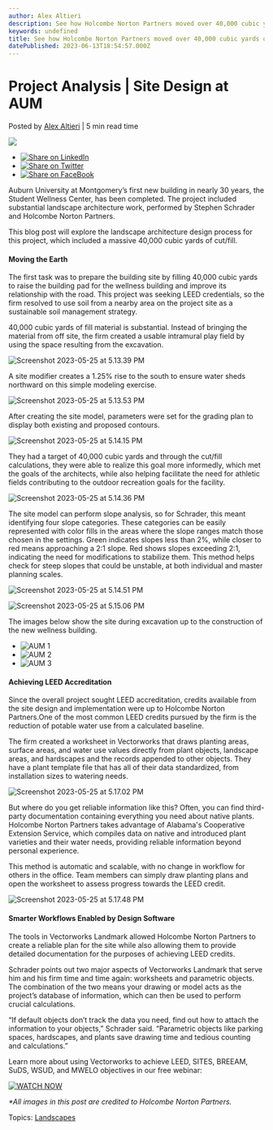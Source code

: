 ```yaml
---
author: Alex Altieri
description: See how Holcombe Norton Partners moved over 40,000 cubic yards of onsite soil to prepare the building pad for a student wellness building.
keywords: undefined
title: See how Holcombe Norton Partners moved over 40,000 cubic yards of onsite soil to prepare the building pad for a student wellness building. 
datePublished: 2023-06-13T18:54:57.000Z
---
```

  

# Project Analysis | Site Design at AUM

 Posted by [Alex Altieri](https://blog.vectorworks.net/author/alex-altieri) | 5 min read time 

![](https://blog.vectorworks.net/hubfs/Blog%20Images/2023%20Blog%20Images/6_AUM/blog-1440x800%20%284%29.png) 

* [![Share on LinkedIn](https://2659751.fs1.hubspotusercontent-na1.net/hubfs/2659751/michaelDemo/share-LI.png)](http://www.linkedin.com/shareArticle?mini=true&url=https%3A%2F%2Fblog.vectorworks.net%2Fholcombe-norton-partners-aum)
* [![Share on Twitter](https://2659751.fs1.hubspotusercontent-na1.net/hubfs/2659751/michaelDemo/share-TW.png)](https://www.twitter.com/share?text=Project%20Analysis%20|%20Site%20Design%20at%20AUM&url=https%3A%2F%2Fblog.vectorworks.net%2Fholcombe-norton-partners-aum&via=PMGTweets)
* [![Share on FaceBook](https://2659751.fs1.hubspotusercontent-na1.net/hubfs/2659751/michaelDemo/share-FB.png)](https://www.facebook.com/sharer/sharer.php?u=https%3A%2F%2Fblog.vectorworks.net%2Fholcombe-norton-partners-aum)

Auburn University at Montgomery’s first new building in nearly 30 years, the Student Wellness Center, has been completed. The project included substantial landscape architecture work, performed by Stephen Schrader and Holcombe Norton Partners.

This blog post will explore the landscape architecture design process for this project, which included a massive 40,000 cubic yards of cut/fill.

#### Moving the Earth

The first task was to prepare the building site by filling 40,000 cubic yards to raise the building pad for the wellness building and improve its relationship with the road. This project was seeking LEED credentials, so the firm resolved to use soil from a nearby area on the project site as a sustainable soil management strategy.

40,000 cubic yards of fill material is substantial. Instead of bringing the material from off site, the firm created a usable intramural play field by using the space resulting from the excavation.

![Screenshot 2023-05-25 at 5.13.39 PM](https://blog.vectorworks.net/hs-fs/hubfs/Blog%20Images/2023%20Blog%20Images/6_AUM/Screenshot%202023-05-25%20at%205.13.39%20PM.png?width=662&height=489&name=Screenshot%202023-05-25%20at%205.13.39%20PM.png)

A site modifier creates a 1.25% rise to the south to ensure water sheds northward on this simple modeling exercise.

![Screenshot 2023-05-25 at 5.13.53 PM](https://blog.vectorworks.net/hs-fs/hubfs/Blog%20Images/2023%20Blog%20Images/6_AUM/Screenshot%202023-05-25%20at%205.13.53%20PM.png?width=662&height=489&name=Screenshot%202023-05-25%20at%205.13.53%20PM.png)

After creating the site model, parameters were set for the grading plan to display both existing and proposed contours.

![Screenshot 2023-05-25 at 5.14.15 PM](https://blog.vectorworks.net/hs-fs/hubfs/Blog%20Images/2023%20Blog%20Images/6_AUM/Screenshot%202023-05-25%20at%205.14.15%20PM.png?width=662&height=490&name=Screenshot%202023-05-25%20at%205.14.15%20PM.png)

They had a target of 40,000 cubic yards and through the cut/fill calculations, they were able to realize this goal more informedly, which met the goals of the architects, while also helping facilitate the need for athletic fields contributing to the outdoor recreation goals for the facility.

![Screenshot 2023-05-25 at 5.14.36 PM](https://blog.vectorworks.net/hs-fs/hubfs/Blog%20Images/2023%20Blog%20Images/6_AUM/Screenshot%202023-05-25%20at%205.14.36%20PM.png?width=662&height=494&name=Screenshot%202023-05-25%20at%205.14.36%20PM.png)

The site model can perform slope analysis, so for Schrader, this meant identifying four slope categories. These categories can be easily represented with color fills in the areas where the slope ranges match those chosen in the settings. Green indicates slopes less than 2%, while closer to red means approaching a 2:1 slope. Red shows slopes exceeding 2:1, indicating the need for modifications to stabilize them. This method helps check for steep slopes that could be unstable, at both individual and master planning scales.

![Screenshot 2023-05-25 at 5.14.51 PM](https://blog.vectorworks.net/hs-fs/hubfs/Blog%20Images/2023%20Blog%20Images/6_AUM/Screenshot%202023-05-25%20at%205.14.51%20PM.png?width=662&height=495&name=Screenshot%202023-05-25%20at%205.14.51%20PM.png)

![Screenshot 2023-05-25 at 5.15.06 PM](https://blog.vectorworks.net/hs-fs/hubfs/Blog%20Images/2023%20Blog%20Images/6_AUM/Screenshot%202023-05-25%20at%205.15.06%20PM.png?width=662&height=492&name=Screenshot%202023-05-25%20at%205.15.06%20PM.png)

The images below show the site during excavation up to the construction of the new wellness building.

* ![AUM 1](https://3018241.fs1.hubspotusercontent-na1.net/hub/3018241/hubfs/Blog%20Images/2023%20Blog%20Images/6_AUM/Screenshot%202023-05-25%20at%205.15.20%20PM.png?width=1200&length=1200&name=Screenshot%202023-05-25%20at%205.15.20%20PM.png)
* ![AUM 2](https://3018241.fs1.hubspotusercontent-na1.net/hub/3018241/hubfs/Blog%20Images/2023%20Blog%20Images/6_AUM/Screenshot%202023-05-25%20at%205.15.28%20PM.png?width=1200&length=1200&name=Screenshot%202023-05-25%20at%205.15.28%20PM.png)
* ![AUM 3](https://3018241.fs1.hubspotusercontent-na1.net/hub/3018241/hubfs/Blog%20Images/2023%20Blog%20Images/6_AUM/Screenshot%202023-05-25%20at%205.15.37%20PM.png?width=1200&length=1200&name=Screenshot%202023-05-25%20at%205.15.37%20PM.png)

#### Achieving LEED Accreditation 

Since the overall project sought LEED accreditation, credits available from the site design and implementation were up to Holcombe Norton Partners.One of the most common LEED credits pursued by the firm is the reduction of potable water use from a calculated baseline.

The firm created a worksheet in Vectorworks that draws planting areas, surface areas, and water use values directly from plant objects, landscape areas, and hardscapes and the records appended to other objects. They have a plant template file that has all of their data standardized, from installation sizes to watering needs.

![Screenshot 2023-05-25 at 5.17.02 PM](https://blog.vectorworks.net/hs-fs/hubfs/Blog%20Images/2023%20Blog%20Images/6_AUM/Screenshot%202023-05-25%20at%205.17.02%20PM.png?width=662&height=494&name=Screenshot%202023-05-25%20at%205.17.02%20PM.png)

But where do you get reliable information like this? Often, you can find third-party documentation containing everything you need about native plants. Holcombe Norton Partners takes advantage of Alabama's Cooperative Extension Service, which compiles data on native and introduced plant varieties and their water needs, providing reliable information beyond personal experience.

This method is automatic and scalable, with no change in workflow for others in the office. Team members can simply draw planting plans and open the worksheet to assess progress towards the LEED credit.

![Screenshot 2023-05-25 at 5.17.48 PM](https://blog.vectorworks.net/hs-fs/hubfs/Blog%20Images/2023%20Blog%20Images/6_AUM/Screenshot%202023-05-25%20at%205.17.48%20PM.png?width=662&height=493&name=Screenshot%202023-05-25%20at%205.17.48%20PM.png)

#### Smarter Workflows Enabled by Design Software

The tools in Vectorworks Landmark allowed Holcombe Norton Partners to create a reliable plan for the site while also allowing them to provide detailed documentation for the purposes of achieving LEED credits.

Schrader points out two major aspects of Vectorworks Landmark that serve him and his firm time and time again: worksheets and parametric objects. The combination of the two means your drawing or model acts as the project’s database of information, which can then be used to perform crucial calculations.

“If default objects don’t track the data you need, find out how to attach the information to your objects,” Schrader said. “Parametric objects like parking spaces, hardscapes, and plants save drawing time and tedious counting and calculations.”

Learn more about using Vectorworks to achieve LEED, SITES, BREEAM, SuDS, WSUD, and MWELO objectives in our free webinar:

[![WATCH NOW](https://no-cache.hubspot.com/cta/default/3018241/1bec9b5c-3e2b-4441-ba1d-2266efbcbd3c.png)](https://cta-redirect.hubspot.com/cta/redirect/3018241/1bec9b5c-3e2b-4441-ba1d-2266efbcbd3c) 

_\*All images in this post are credited to Holcombe Norton Partners._

 Topics: [Landscapes](https://blog.vectorworks.net/topic/landscapes) 

  